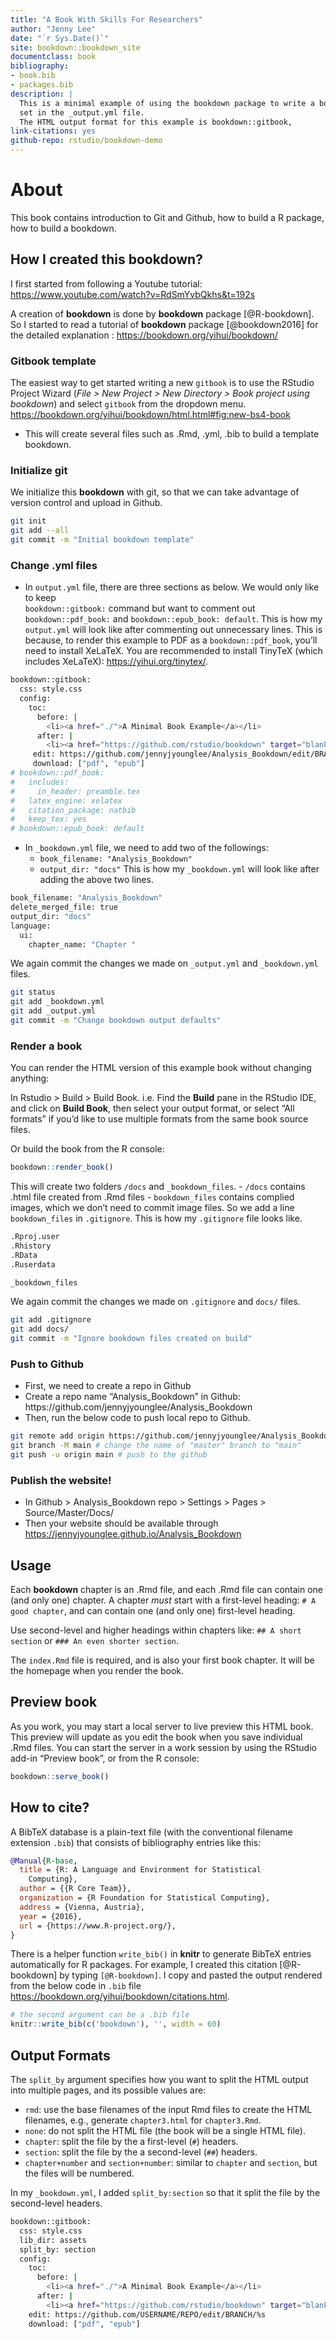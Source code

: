 ```yaml
--- 
title: "A Book With Skills For Researchers"
author: "Jenny Lee"
date: "`r Sys.Date()`"
site: bookdown::bookdown_site
documentclass: book
bibliography:
- book.bib
- packages.bib
description: |
  This is a minimal example of using the bookdown package to write a book.
  set in the _output.yml file.
  The HTML output format for this example is bookdown::gitbook,
link-citations: yes
github-repo: rstudio/bookdown-demo
---
```


# About

This book contains introduction to Git and Github, how to build a R package, how to build a bookdown.

## How I created this bookdown? 

I first started from following a Youtube tutorial: <https://www.youtube.com/watch?v=RdSmYvbQkhs&t=192s>

A creation of **bookdown** is done by **bookdown** package [@R-bookdown]. So I started to read a tutorial of **bookdown** package [@bookdown2016] for the detailed explanation : <https://bookdown.org/yihui/bookdown/>

### Gitbook template
The easiest way to get started writing a new `gitbook` is to use the RStudio Project Wizard (*File > New Project > New Directory > Book project using bookdown*) and select `gitbook` from the dropdown menu. <https://bookdown.org/yihui/bookdown/html.html#fig:new-bs4-book>

- This will create several files such as .Rmd, .yml, .bib to build a template bookdown.

### Initialize git
We initialize this **bookdown** with git, so that we can take advantage of version control and upload in Github.
```bash
git init
git add --all
git commit -m "Initial bookdown template"
```

### Change .yml files
- In `output.yml` file, there are three sections as below. We would only like to keep  
`bookdown::gitbook:` command but want to comment out `bookdown::pdf_book:` and `bookdown::epub_book: default`. This is how my `output.yml` will look like after commenting out unnecessary lines. This is because, to render this example to PDF as a `bookdown::pdf_book`, you'll need to install XeLaTeX. You are recommended to install TinyTeX (which includes XeLaTeX): <https://yihui.org/tinytex/>.

```bash
bookdown::gitbook:
  css: style.css
  config:
    toc:
      before: |
        <li><a href="./">A Minimal Book Example</a></li>
      after: |
        <li><a href="https://github.com/rstudio/bookdown" target="blank">Published with bookdown</a></li>
     edit: https://github.com/jennyjyounglee/Analysis_Bookdown/edit/BRANCH/%s
     download: ["pdf", "epub"]
# bookdown::pdf_book:
#   includes:
#     in_header: preamble.tex
#   latex_engine: xelatex
#   citation_package: natbib
#   keep_tex: yes
# bookdown::epub_book: default

```

- In `_bookdown.yml` file, we need to add two of the followings:
  * `book_filename: "Analysis_Bookdown"`
  * `output_dir: "docs"`
  This is how my `_bookdown.yml` will look like after adding the above two lines.

```bash
book_filename: "Analysis_Bookdown"
delete_merged_file: true
output_dir: "docs"
language:
  ui:
    chapter_name: "Chapter "
```

We again commit the changes we made on `_output.yml` and `_bookdown.yml` files.
```bash
git status
git add _bookdown.yml
git add _output.yml
git commit -m "Change bookdown output defaults"
```

### Render a book

You can render the HTML version of this example book without changing anything:

In Rstudio > Build > Build Book. i.e. Find the **Build** pane in the RStudio IDE, and click on **Build Book**, then select your output format, or select "All formats" if you'd like to use multiple formats from the same book source files.

Or build the book from the R console:
```r
bookdown::render_book()
```

This will create two folders `/docs` and `_bookdown_files`.
- `/docs` contains .html file created from .Rmd files
- `bookdown_files` contains complied images, which we don't need to commit image files. So we add a line `bookdown_files` in `.gitignore`. This is how my `.gitignore` file looks like.
```bash
.Rproj.user
.Rhistory
.RData
.Ruserdata

_bookdown_files
```

We again commit the changes we made on `.gitignore` and `docs/` files.
```bash
git add .gitignore
git add docs/
git commit -m "Ignore bookdown files created on build"
```

### Push to Github
- First, we need to create a repo in Github
- Create a repo name "Analysis_Bookdown" in Github: https://github.com/jennyjyounglee/Analysis_Bookdown
- Then, run the below code to push local repo to Github.
```bash
git remote add origin https://github.com/jennyjyounglee/Analysis_Bookdown.git # add remote origin
git branch -M main # change the name of "master" branch to "main"
git push -u origin main # push to the github
```

### Publish the website!
- In Github > Analysis_Bookdown repo > Settings > Pages > Source/Master/Docs/
- Then your website should be available through <https://jennyjyounglee.github.io/Analysis_Bookdown>


## Usage
Each **bookdown** chapter is an .Rmd file, and each .Rmd file can contain one (and only one) chapter. A chapter *must* start with a first-level heading: `# A good chapter`, and can contain one (and only one) first-level heading.

Use second-level and higher headings within chapters like: `## A short section` or `### An even shorter section`.

The `index.Rmd` file is required, and is also your first book chapter. It will be the homepage when you render the book.

## Preview book

As you work, you may start a local server to live preview this HTML book. This preview will update as you edit the book when you save individual .Rmd files. You can start the server in a work session by using the RStudio add-in "Preview book", or from the R console:

```r
bookdown::serve_book()
```


## How to cite?
A BibTeX database is a plain-text file (with the conventional filename extension `.bib`) that consists of bibliography entries like this:
```bibtex
@Manual{R-base,
  title = {R: A Language and Environment for Statistical
    Computing},
  author = {{R Core Team}},
  organization = {R Foundation for Statistical Computing},
  address = {Vienna, Austria},
  year = {2016},
  url = {https://www.R-project.org/},
}
```

There is a helper function `write_bib()` in **knitr** to generate BibTeX entries automatically for R packages. For example, I created this citation [@R-bookdown] by typing `[@R-bookdown]`. I copy and pasted the output rendered from the below code in `.bib` file <https://bookdown.org/yihui/bookdown/citations.html>.
```r
# the second argument can be a .bib file
knitr::write_bib(c('bookdown'), '', width = 60)
```


## Output Formats

The `split_by` argument specifies how you want to split the HTML output into multiple pages, and its possible values are:

- `rmd`: use the base filenames of the input Rmd files to create the HTML filenames, e.g., generate `chapter3.html` for `chapter3.Rmd`.
- `none`: do not split the HTML file (the book will be a single HTML file).
- `chapter`: split the file by the a first-level (`#`)  headers.
- `section`: split the file by the a second-level (`##`)  headers.
- `chapter+number` and `section+number`: similar to `chapter` and `section`, but the files will be numbered.

In my `_bookdown.yml`, I added `split_by:section` so that it split the file by the second-level headers.

```bash
bookdown::gitbook:
  css: style.css
  lib_dir: assets
  split_by: section
  config:
    toc:
      before: |
        <li><a href="./">A Minimal Book Example</a></li>
      after: |
        <li><a href="https://github.com/rstudio/bookdown" target="blank">Published with bookdown</a></li>
    edit: https://github.com/USERNAME/REPO/edit/BRANCH/%s
    download: ["pdf", "epub"]
```
